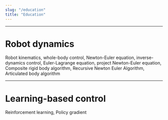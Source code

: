```yaml
---
slug: "/education"
title: "Education"
---
```


---

# Robot dynamics

Robot kinematics, whole-body control, Newton-Euler equation, inverse-dynamics control, Euler-Lagrange equation, project Newton-Euler equation, Composite rigid body algorithm, Recursive Newton Euler Algorithm, Articulated body algorithm

---

# Learning-based control

Reinforcement learning, Policy gradient

